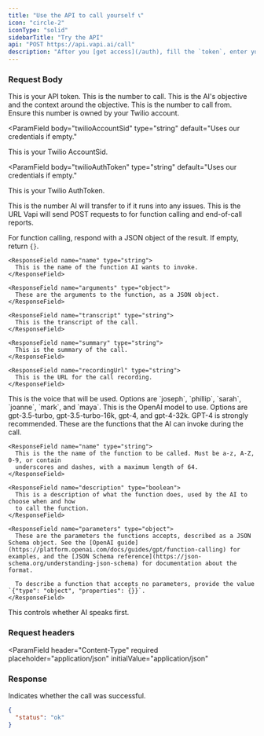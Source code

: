 ```yaml
---
title: "Use the API to call yourself 📞"
icon: "circle-2"
iconType: "solid"
sidebarTitle: "Try the API"
api: "POST https://api.vapi.ai/call"
description: "After you [get access](/auth), fill the `token`, enter your number in `to`, and click `Send Request`. You'll receive a call from Vapi."
---
```


### Request Body

<ParamField body="token" type="string" required>
  This is your API token.
</ParamField>

<ParamField body="to" type="string" required>
  This is the number to call.
</ParamField>

<ParamField body="context" type="string" default="">
  This is the AI's objective and the context around the objective.
</ParamField>

<ParamField body="from" type="string" default="Uses our credentials if empty.">
  This is the number to call from. Ensure this number is owned by your Twilio
  account.
</ParamField>

<ParamField
  body="twilioAccountSid"
  type="string"
  default="Uses our credentials if empty."
>
  This is your Twilio AccountSid.
</ParamField>

<ParamField
  body="twilioAuthToken"
  type="string"
  default="Uses our credentials if empty."
>
  This is your Twilio AuthToken.
</ParamField>

<ParamField body="forwardingNumber" type="string" default="null">
  This is the number AI will transfer to if it runs into any issues.
</ParamField>

<ParamField body="callbackUrl" type="string" default="null">
  This is the URL Vapi will send POST requests to for function calling and end-of-call reports.

For function calling, respond with a JSON object of the result. If empty, return `{}`.

  <Expandable title="Function Calling">

    <ResponseField name="name" type="string">
      This is the name of the function AI wants to invoke.
    </ResponseField>

    <ResponseField name="arguments" type="object">
      These are the arguments to the function, as a JSON object.
    </ResponseField>

  </Expandable>

  <Expandable title="End-of-Call Report">

    <ResponseField name="transcript" type="string">
      This is the transcript of the call.
    </ResponseField>

    <ResponseField name="summary" type="string">
      This is the summary of the call.
    </ResponseField>

    <ResponseField name="recordingUrl" type="string">
      This is the URL for the call recording.
    </ResponseField>

  </Expandable>

</ParamField>

<ParamField body="voice" type="string" default="joseph">
  This is the voice that will be used. Options are `joseph`, `phillip`, `sarah`,
  `joanne`, `mark`, and `maya`.
</ParamField>

<ParamField body="model" type="string" default="gpt-4">
  This is the OpenAI model to use. Options are gpt-3.5-turbo, gpt-3.5-turbo-16k,
  gpt-4, and gpt-4-32k. GPT-4 is strongly recommended.
</ParamField>

<ParamField body="functions" type="array" default="null">
  These are the functions that the AI can invoke during the call.

  <Expandable title="Function">

    <ResponseField name="name" type="string">
      This is the the name of the function to be called. Must be a-z, A-Z, 0-9, or contain
      underscores and dashes, with a maximum length of 64.
    </ResponseField>

    <ResponseField name="description" type="boolean">
      This is a description of what the function does, used by the AI to choose when and how
      to call the function.
    </ResponseField>

    <ResponseField name="parameters" type="object">
      These are the parameters the functions accepts, described as a JSON Schema object. See the [OpenAI guide](https://platform.openai.com/docs/guides/gpt/function-calling) for examples, and the [JSON Schema reference](https://json-schema.org/understanding-json-schema) for documentation about the format.

      To describe a function that accepts no parameters, provide the value `{"type": "object", "properties": {}}`.
    </ResponseField>

  </Expandable>

</ParamField>

<ParamField body="startTalking" type="boolean" default="false">
  This controls whether AI speaks first.
</ParamField>

### Request headers

<ParamField
  header="Content-Type"
  required
  placeholder="application/json"
  initialValue="application/json"
></ParamField>

### Response

<ResponseField name="status" type="string">
  Indicates whether the call was successful.
</ResponseField>

<ResponseExample>

```json Response Example
{
  "status": "ok"
}
```

</ResponseExample>
